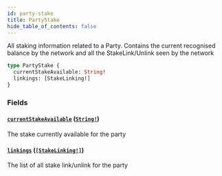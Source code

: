```yaml
---
id: party-stake
title: PartyStake
hide_table_of_contents: false
---
```



All staking information related to a Party.
Contains the current recognised balance by the network and
all the StakeLink/Unlink seen by the network

```graphql
type PartyStake {
  currentStakeAvailable: String!
  linkings: [StakeLinking!]
}
```


### Fields

#### [`currentStakeAvailable`](#) ([`String!`](/mainnet/api/graphql/scalars/string))

The stake currently available for the party


#### [`linkings`](#) ([`[StakeLinking!]`](/mainnet/api/graphql/objects/stake-linking))

The list of all stake link/unlink for the party




